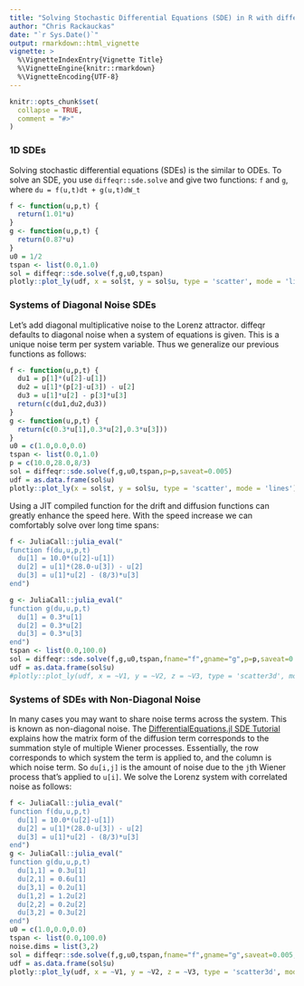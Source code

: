 ```yaml
---
title: "Solving Stochastic Differential Equations (SDE) in R with diffeqr"
author: "Chris Rackauckas"
date: "`r Sys.Date()`"
output: rmarkdown::html_vignette
vignette: >
  %\VignetteIndexEntry{Vignette Title}
  %\VignetteEngine{knitr::rmarkdown}
  %\VignetteEncoding{UTF-8}
---
```


```r
knitr::opts_chunk$set(
  collapse = TRUE,
  comment = "#>"
)
```

### 1D SDEs

Solving stochastic differential equations (SDEs) is the similar to ODEs. To solve an SDE, you use `diffeqr::sde.solve` and give
two functions: `f` and `g`, where `du = f(u,t)dt + g(u,t)dW_t`

```r
f <- function(u,p,t) {
  return(1.01*u)
}
g <- function(u,p,t) {
  return(0.87*u)
}
u0 = 1/2
tspan <- list(0.0,1.0)
sol = diffeqr::sde.solve(f,g,u0,tspan)
plotly::plot_ly(udf, x = sol$t, y = sol$u, type = 'scatter', mode = 'lines')
```

### Systems of Diagonal Noise SDEs

Let's add diagonal multiplicative noise to the Lorenz attractor. diffeqr defaults to diagonal noise when a system of
equations is given. This is a unique noise term per system variable. Thus we generalize our previous functions as
follows:

```R
f <- function(u,p,t) {
  du1 = p[1]*(u[2]-u[1])
  du2 = u[1]*(p[2]-u[3]) - u[2]
  du3 = u[1]*u[2] - p[3]*u[3]
  return(c(du1,du2,du3))
}
g <- function(u,p,t) {
  return(c(0.3*u[1],0.3*u[2],0.3*u[3]))
}
u0 = c(1.0,0.0,0.0)
tspan <- list(0.0,1.0)
p = c(10.0,28.0,8/3)
sol = diffeqr::sde.solve(f,g,u0,tspan,p=p,saveat=0.005)
udf = as.data.frame(sol$u)
plotly::plot_ly(x = sol$t, y = sol$u, type = 'scatter', mode = 'lines')
```

Using a JIT compiled function for the drift and diffusion functions can greatly enhance the speed here.
With the speed increase we can comfortably solve over long time spans:

```R
f <- JuliaCall::julia_eval("
function f(du,u,p,t)
  du[1] = 10.0*(u[2]-u[1])
  du[2] = u[1]*(28.0-u[3]) - u[2]
  du[3] = u[1]*u[2] - (8/3)*u[3]
end")

g <- JuliaCall::julia_eval("
function g(du,u,p,t)
  du[1] = 0.3*u[1]
  du[2] = 0.3*u[2]
  du[3] = 0.3*u[3]
end")
tspan <- list(0.0,100.0)
sol = diffeqr::sde.solve(f,g,u0,tspan,fname="f",gname="g",p=p,saveat=0.05)
udf = as.data.frame(sol$u)
#plotly::plot_ly(udf, x = ~V1, y = ~V2, z = ~V3, type = 'scatter3d', mode = 'lines')
```

### Systems of SDEs with Non-Diagonal Noise

In many cases you may want to share noise terms across the system. This is known as non-diagonal noise. The 
[DifferentialEquations.jl SDE Tutorial](http://docs.juliadiffeq.org/latest/tutorials/sde_example.html#Example-4:-Systems-of-SDEs-with-Non-Diagonal-Noise-1)
explains how the matrix form of the diffusion term corresponds to the summation style of multiple Wiener processes. Essentially,
the row corresponds to which system the term is applied to, and the column is which noise term. So `du[i,j]` is the amount of
noise due to the `j`th Wiener process that's applied to `u[i]`. We solve the Lorenz system with correlated noise as follows:

```R
f <- JuliaCall::julia_eval("
function f(du,u,p,t)
  du[1] = 10.0*(u[2]-u[1])
  du[2] = u[1]*(28.0-u[3]) - u[2]
  du[3] = u[1]*u[2] - (8/3)*u[3]
end")
g <- JuliaCall::julia_eval("
function g(du,u,p,t)
  du[1,1] = 0.3u[1]
  du[2,1] = 0.6u[1]
  du[3,1] = 0.2u[1]
  du[1,2] = 1.2u[2]
  du[2,2] = 0.2u[2]
  du[3,2] = 0.3u[2]
end")
u0 = c(1.0,0.0,0.0)
tspan <- list(0.0,100.0)
noise.dims = list(3,2)
sol = diffeqr::sde.solve(f,g,u0,tspan,fname="f",gname="g",saveat=0.005,noise.dims=noise.dims)
udf = as.data.frame(sol$u)
plotly::plot_ly(udf, x = ~V1, y = ~V2, z = ~V3, type = 'scatter3d', mode = 'lines')
```

